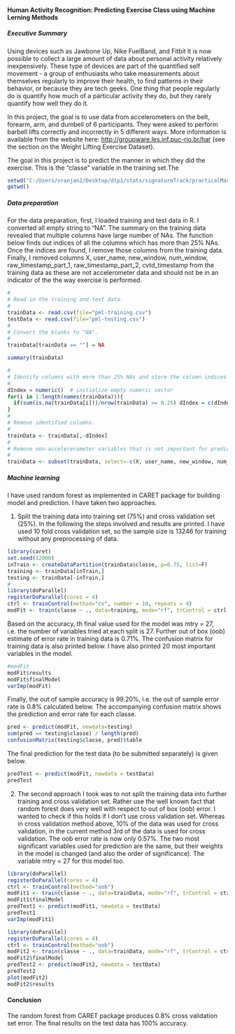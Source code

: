 #### Human Activity Recognition: Predicting Exercise Class using Machine Lerning Methods

##### Executive Summary

Using devices such as Jawbone Up, Nike FuelBand, and Fitbit it is now possible to collect a large amount of data about personal activity relatively inexpensively. These type of devices are part of the quantified self movement - a group of enthusiasts who take measurements about themselves regularly to improve their health, to find patterns in their behavior, or because they are tech geeks. One thing that people regularly do is quantify how much of a particular activity they do, but they rarely quantify how well they do it. 

In this project, the goal is to use data from accelerometers on the belt, forearm, arm, and dumbell of 6 participants. They were asked to perform barbell lifts correctly and incorrectly in 5 different ways. More information is available from the website here: <http://groupware.les.inf.puc-rio.br/har> (see the section on the Weight Lifting Exercise Dataset). 

The goal in this  project is to predict the manner in which they did the exercise. This is the "classe" variable in the training set.The 


```r
setwd("C:/Users/vranjan2/Desktop/dtp1/stats/signatureTrack/practicalMachineLearning/assignment/")
getwd()
```

##### Data preparation

For the data preparation, first, I loaded training and test data in R. I converted all empty string to "NA". The summary on the training data revealed that multiple columns have large number of NAs. The function below finds out indices of all the columns which has more than 25% NAs. Once the indices are found, I remove those columns from the training data. Finally, I removed columns X, user_name, new_window, num_window, raw_timestamp_part_1, raw_timestamp_part_2, cvtd_timestamp from the training data as these are not accelerometer data and should not be in an indicator of the the way exercise is performed. 

```r
#
# Read in the training and test data.
#
trainData <- read.csv(file="pml-training.csv")
testData <- read.csv(file="pml-testing.csv")
# 
# Convert the blanks to "NA".
#
trainData[trainData == ""] = NA
```

```r
summary(trainData)
```

```r
#
# Identify columns with more than 25% NAs and store the column indices.
#
dIndex = numeric()  # initialize empty numeric vector
for(i in 1:length(names(trainData))){
  if(sum(is.na(trainData[i]))/nrow(trainData) >= 0.25) dIndex = c(dIndex,i)
}
#
# Remove identified columns.
#
trainData <- trainData[,-dIndex]
#
# Remove non-accelererometer variables that is not important for prediction
#
trainData <- subset(trainData, select=-c(X, user_name, new_window, num_window, raw_timestamp_part_1, raw_timestamp_part_2, cvtd_timestamp))
```

##### Machine learning

I have used random forest as implemented in CARET package for building model and prediction. I have taken two approaches. 

(1) Split the training data into training set (75%) and cross validation set (25%). In the following the steps involved and results are printed. I have used 10 fold cross validation set, so the sample size is 13246 for training without any preprocessing of data. 


```r
library(caret)
set.seed(12000)
inTrain <- createDataPartition(trainData$classe, p=0.75, list=F)
training <- trainData[inTrain,]
testing <- trainData[-inTrain,]
#
library(doParallel)
registerDoParallel(cores = 4)
ctrl <- trainControl(method="cv", number = 10, repeats = 4)
modFit <- train(classe ~ ., data=training, mode="rf", trControl = ctrl, ntree=50)
```

Based on the accuracy, th final value used for the model was mtry = 27, i.e. the number of variables tried at each split is 27. Further out of box (oob) estimate of error rate in training data is 0.71%. The confusion matrix for training data is also printed below. I have also printed 20 most important variables in the model. 


```r
#modFit
modFit$results
modFit$finalModel
varImp(modFit)
```

Finally, the out of sample accuracy is 99.20%, i.e. the out of sample error rate is 0.8% calculated below. The accompanying confusion matrix shows the prediction and error rate for each classe.  

```r
pred <- predict(modFit, newdata=testing)
sum(pred == testing$classe) / length(pred)
confusionMatrix(testing$classe, pred)$table
```

The final prediction for the test data (to be submitted separately) is given below. 

```r
predTest <- predict(modFit, newdata = testData)
predTest
```

(2) The second approach I took was to not split the training data into further training and cross validation set. Rather use the well known fact that random forest does very well with respect to out of box (oob) error. I wanted to check if this holds if I don't use cross validation set. Whereas in cross validation method above, 10% of the data was used for cross validation, in the current method 3rd of the data is used for cross validation. The oob error rate is now only 0.57%. The two most significant variables used for prediction are the same, but their weights in the model is changed (and also the order of significance). The variable mtry = 27 for this model too.  

```r
library(doParallel)
registerDoParallel(cores = 4)
ctrl <- trainControl(method="oob")
modFit1 <- train(classe ~ ., data=trainData, mode="rf", trControl = ctrl, ntree=50)
modFit1$finalModel
predTest1 <- predict(modFit1, newdata = testData)
predTest1
varImp(modFit1)
```

```r
library(doParallel)
registerDoParallel(cores = 4)
ctrl <- trainControl(method="oob")
modFit2 <- train(classe ~ ., data=trainData, mode="rf", trControl = ctrl, ntree=50,metric = "roc")
modFit2$finalModel
predTest2 <- predict(modFit2, newdata = testData)
predTest2
plot(modFit2)
modFit2$results
```

#### Conclusion

The random forest from CARET package produces 0.8% cross validation set error. The final results on the test data has 100% accuracy.
